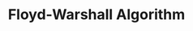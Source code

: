 ---
id: "alg_mq_018"
title: "Floyd-Warshall Algorithm"
description: "Floyd-Warshall finds what property in a graph?"
difficulty: "MEDIUM"
category: "Algorithms"
questionType: "MULTIPLE_CHOICE"
options:
  - "Single-source shortest path"
  - "All-pairs shortest path"
  - "MST"
  - "Topological order"
correctAnswer: 1
---